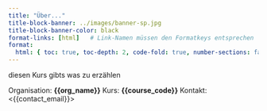 ```yaml
---
title: "Über..."
title-block-banner: ../images/banner-sp.jpg
title-block-banner-color: black 
format-links: [html]   # Link-Namen müssen den Formatkeys entsprechen
format:
  html: { toc: true, toc-depth: 2, code-fold: true, number-sections: false }
---
```



diesen Kurs gibts was zu erzählen

Organisation: **{{org_name}}**
Kurs: **{{course_code}}**
Kontakt: <{{contact_email}}>
